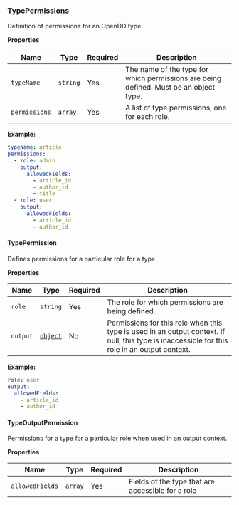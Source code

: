 ### TypePermissions

Definition of permissions for an OpenDD type.

**Properties**

| Name | Type | Required | Description |
| ----- | ----- | ----- | ----- |
| `typeName` | `string` | Yes | The name of the type for which permissions are being defined. Must be an object type. |
| `permissions` | [`array`](#typepermission) | Yes | A list of type permissions, one for each role. |


**Example:**

```yaml
typeName: article
permissions:
  - role: admin
    output:
      allowedFields:
        - article_id
        - author_id
        - title
  - role: user
    output:
      allowedFields:
        - article_id
        - author_id

```


#### TypePermission

Defines permissions for a particular role for a type.



**Properties**

| Name | Type | Required | Description |
| ----- | ----- | ----- | ----- |
| `role` | `string` | Yes | The role for which permissions are being defined. |
| `output` | [`object`](#typeoutputpermission) | No | Permissions for this role when this type is used in an output context. If null, this type is inaccessible for this role in an output context. |


**Example:**

```yaml
role: user
output:
  allowedFields:
    - article_id
    - author_id

```


#### TypeOutputPermission

Permissions for a type for a particular role when used in an output context.



**Properties**

| Name | Type | Required | Description |
| ----- | ----- | ----- | ----- |
| `allowedFields` | [`array`](#fieldname) | Yes | Fields of the type that are accessible for a role |
